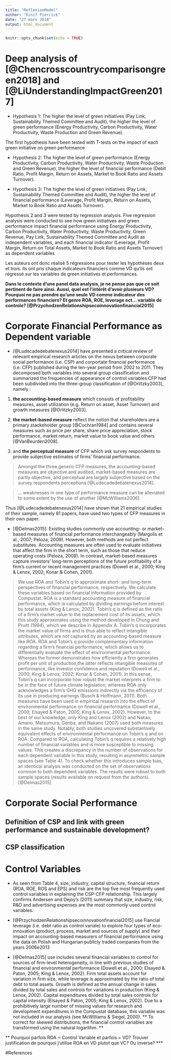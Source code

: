```yaml
---
title: "ReflexionModel"
author: "Kinif Pierrick"
date: "27 mars 2018"
output: html_document
---
```


```r
knitr::opts_chunk$set(echo = TRUE)
```


# Deep analysis of [@Chencrosscountrycomparisongreen2018] and  [@LiUnderstandingImpactGreen2017]



- Hypothesis 1: The higher the level of green initiatives (Pay Link, Sustainability Themed Committee and Audit), the higher the level of green performance (Energy Productivity, Carbon Productivity, Water Productivity, Waste Production and Green Revenue).

The first hypothesis have been tested with T-tests on the impact of each green initiative on green performance

- Hypothesis 2: The higher the level of green performance (Energy Productivity, Carbon Productivity, Water Productivity, Waste Production and Green Revenue), the higher the level of financial performance (Debit Ratio, Profit Margin, Return on Assets, Market to Book Ratio and Assets Turnover).

- Hypothesis 3: The higher the level of green initiatives (Pay Link, Sustainability Themed Committee and Audit), the higher the level of financial performance (Leverage, Profit Margin, Return on Assets, Market to Book Ratio and Assets Turnover).


Hypothesis 2 and 3 were tested by regression analysis. Five regression     analysis were conducted to see how green initiatives and green performance impact financial performance using Energy Productivity, Carbon Productivity, Water Productivity, Waste Productivity, Green Revenue, Pay Link, Sustainability Themed Committee and Audit as independent variables, and each financial indicator (Leverage, Profit Margin, Return on Total Assets, Market to Book Ratio and Assets Turnover) as dependent variables
   

Les auteurs ont donc réalisé 5 régressions pour tester les hypothèses deux et trois. Ils ont pris chaque indicateurs financiers comme VD qu'ils ont régressé sur les variables de green initiatives et performances.

**Dans le contexte d'une panel data analysis, je ne pense pas que ce soit pertinent de faire ainsi. Aussi, quel est l'intérêt d'avoir plusieurs VD? Pourquoi ne pas prendre qu'une seule VD comme indicateur des performances financiers? Et genre ROA, ROE, leverage ect... variable de controle? [@PrzychodzenRelationshipsecoinnovationfinancial2015] **


# Corporate Financial Performance as Dependent variable

- [@Ludecadedebatenexus2014] have presented a critical review of relevant empirical research articles on the nexus between corporate social performance (i.e. CSP) and corportate financial performance (i.e. CFP) published during the ten-year period from 2002 to 2011. They decomposed both variables into several group classification and summarized the frequencies of appearance of control variables.CFP had been subdivided into the three-group classification of [@Orlitzky2003], namely :


1. **the accounting-based measure** which consists of profitability measures, asset utilization (e.g. Return on asset, Asset Turnover) and growth measures [@Orlitzky2003]. 

2. **the market-based measure** reflect the notion that shareholders are a primary stackeholder group [@Cochran1984] and contains several measures such as price per share, share price appreciation, stock performance, market return, market value to book value and others [@VanBeurden2008].

3. and **the perceptual measure** of CFP which ask survey respondents to provide subjective estimates of firms' financial performance. 

 > Amongst the three generic CFP measures, the accounting-based measures are objective and audited, market-based measures are partly objective, and perceptual are largely subjective based on the survey respondents perceptions [@Ludecadedebatenexus2014].

 > ... weaknesses in one type of performance measure can be alleviated to some extent by the use of another [@McWilliams2006]

Thus [@Ludecadedebatenexus2014] have shown that 21 empirical studies of their sample, namely 81 papers, have used two types of CFP measures in their own paper. 

- [@Delmas2015]: Existing studies commonly use accounting- or market-based measures of financial performance interchangeably (Margolis et al., 2007; Peloza, 2009). However, both methods are not perfect substitutes. Accounting measures are often used to evaluate initiatives that affect the firm in the short term, such as those that reduce operating costs (Peloza, 2009). In contrast, market-based measures capture investors’ long-term perceptions of the future profitability of a firm’s current or recent management practices (Dowell et al., 2000; King & Lenox, 2002; Konar & Cohen, 2001).


 > We use ROA and Tobin’s q to approximate short- and long-term perspectives of financial performance, respectively. We calculate these variables based on financial information provided by Compustat. ROA is a standard accounting measure of financial performance, which is calculated by dividing earnings before interest by total assets (King & Lenox, 2002). Tobin’s q is defined as the ratio of a firm’s market value to the replacement cost of its assets, which this study approximates using the method developed in Chung and Pruitt (1994), which we describe in Appendix A. Tobin’s q incorporates the market value of firms and is thus able to reflect intangible attributes, which are not captured by an accounting-based measure like ROA. ROA and Tobin’s q provide complementary information regarding a firm’s financial performance, which allows us to differentially evaluate the effect of environmental performance. Whereas the former demonstrates how efficiently a firm generates profit per unit of production,the latter reflects intangible measures of performance, like investor confidence and reputation (Dowell et al., 2000; King & Lenox, 2002; Konar & Cohen, 2001). In this sense, Tobin’s q can incorporate how robust the market interprets a firm to be in the face of future climate legislation, whereas ROA only acknowledges a firm’s GHG emissions indirectly via the efficiency of its use in producing earnings (Busch & Hoffmann, 2011). Both measures have been used in empirical research into the effect of environmental performance on financial performance (Dowell et al., 2000; Elsayed & Paton, 2005; King & Lenox, 2002). However, to the best of our knowledge, only King and Lenox (2002) and Nakao, Amano, Matsumura, Genba, and Nakano (2007) used both measures in the same study. Notably, both studies uncovered substantively equivalent effects of environmental performance on Tobin’s q and on ROA. Compared to ROA, calculating Tobin’s q requires a relatively high number of financial variables and is more susceptible to missing values. This creates a discrepancy in the number of observations for each dependent variable in this study, resulting in asymmetric sample spaces (see Table 4). To check whether this introduces sample bias, an identical analysis was conducted on the set of observations common to both dependent variables. The results were robust to both sample spaces (results available on request from the authors). [@Delmas2015]
 
 
 
 
# Corporate Social Performance

## Definition of CSP and link with green performance and sustainable development? 

## CSP classification



# Control Variables

- As seen from Table 4, size, industry, capital structure, financial return (ROA, ROE, ROS and EPS) and risk are the top five most frequently used control variables in explaining the CSP-CFP relationship. This largely confirms Andersen and Dejoy's (2011) summary that size, industry, risk, R&D and advertising expenses are the most commonly used control variables.

- [@PrzychodzenRelationshipsecoinnovationfinancial2015] use Fiancial leverage (i.e. debt ratio as control variale) to explore four types of eco-innovation (product, process, market and sources of supply) and their impact on accounting-based measurers of financial performance using the data on Polish and Hungarian publicly traded companies from the years 2006e2013

- [@Delmas2015] use  includes several financial variables to control for sources of firm-level heterogeneity, in line with previous studies of financial and environmental performance (Dowell et al., 2000; Elsayed & Paton, 2005; King & Lenox, 2002). Firm total assets account for variation in firm size, while leverage is approximated by the ratio of total debt to total assets. Growth is defined as the annual change in sales divided by total sales and controls for variations in production (King & Lenox, 2002). Capital expenditures divided by total sales controls for capital intensity (Elsayed & Paton, 2005; King & Lenox, 2002). Due to a prohibitively large number of missing values for research and development expenditures in the Compustat database, this variable was not included in our analysis (see McWilliams & Siegel, 2000). ** To correct for skewed distributions, the financial control variables are transformed using the natural logarithm. **


** Pourquoi parfois ROA = Control Variable et parfois = VD? Trouver justification de pourquoi j'utilise ROA en VD plutot que VC? Ou inverse? ***




#References
